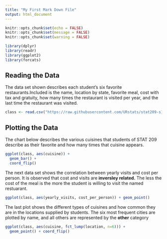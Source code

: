 ---
title: "My First Mark Down File"
output: html_document
---

```{r setup, include=FALSE}
knitr::opts_chunk$set(echo = FALSE)
knitr::opts_chunk$set(message = FALSE)
knitr::opts_chunk$set(warning = FALSE)

library(dplyr)
library(readr)
library(ggplot2)
library(forcats)
```
## Reading the Data
The data set shown describes each student's six favorite restaurants.Included is the name, location by state, favorite meal, cost with tax and gratuity, how many times the restaurant is visited per year, and the last time the restaurant was visited.
```{r}
class <- read.csv("https://raw.githubusercontent.com/URstats/stat209-s18-Lidia-Amanuel/master/fav_restaurants.csv")
```
## Plotting the Data

The chart below describes the various cuisines that students of STAT 209 describe as their favorite and how many times that cuisine appears. 
```{r}
ggplot(class, aes(cuisine)) +
  geom_bar() +
  coord_flip()
```

The next data set shows the correlation between yearly visits and cost per person. It is observed that cost and visits are **inversley related.** The less the cost of the meal is the more the student is willing to visit the named restuarant.
```{r}
ggplot(class, aes(yearly_visits, cost_per_person)) + geom_point()
```

The last plot shows the different types of cuisines and how common they are in the locations supplied by students. The six most frequent cities are plotted by name, and all others are represented by the **other** category
```{r}
ggplot(class, aes(cuisine, fct_lump(location, n=6))) +
  geom_point() + coord_flip()
```


